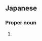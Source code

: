 ==Japanese==
{{ja-kanjitab|いし|さか|k2=ざか|yomi=k|r=y}}

===Proper noun===
{{ja-pos|いしざか|proper}}

# {{surname|lang=ja|sort=いしざか}}